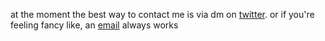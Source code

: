
<Helmet>
  <title>contact</title>
  <link rel="icon" type="image/png" href={favicon} />
</Helmet>

at the moment the best way to contact me is via dm on [twitter](https://www.twitter.com/mirshko). or if you're feeling fancy like, an [email](mailto:jeff@reiner.design) always works
